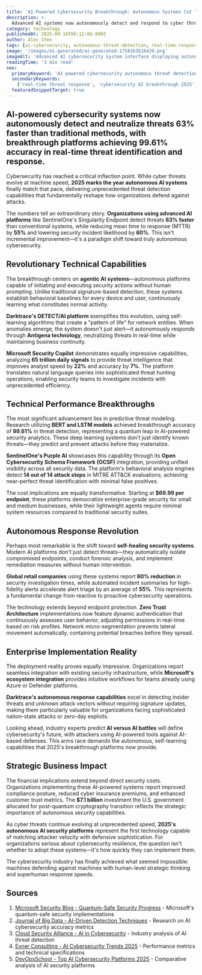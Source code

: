 ```yaml
---
title: 'AI-Powered Cybersecurity Breakthrough: Autonomous Systems Cut Threat Detection Time by 63% in 2025'
description: >-
  Advanced AI systems now autonomously detect and respond to cyber threats in real-time, with companies achieving breakthrough performance metrics that revolutionize enterprise security operations and incident response capabilities.
category: technology
publishedAt: 2025-09-19T06:12:06.000Z
author: Alex Chen
tags: [ai-cybersecurity, autonomous-threat-detection, real-time-response, cybersecurity-innovation, security-ai, threat-intelligence]
image: '/images/ai-generated/ai-generated-1758263516429.png'
imageAlt: 'Advanced AI cybersecurity system interface displaying autonomous threat detection and real-time response analytics on professional monitoring screens'
readingTime: '3 min read'
seo:
  primaryKeyword: 'AI-powered cybersecurity autonomous threat detection'
  secondaryKeywords:
    ['real-time threat response', 'cybersecurity AI breakthrough 2025', 'autonomous security systems']
  featuredSnippetTarget: true
---
```


## AI-powered cybersecurity systems now autonomously detect and neutralize threats 63% faster than traditional methods, with breakthrough platforms achieving 99.61% accuracy in real-time threat identification and response.

Cybersecurity has reached a critical inflection point. While cyber threats evolve at machine speed, **2025 marks the year autonomous AI systems** finally match that pace, delivering unprecedented threat detection capabilities that fundamentally reshape how organizations defend against attacks.

The numbers tell an extraordinary story. **Organizations using advanced AI platforms** like SentinelOne's Singularity Endpoint detect threats **63% faster** than conventional systems, while reducing mean time to response (MTTR) by **55%** and lowering security incident likelihood by **60%**. This isn't incremental improvement—it's a paradigm shift toward truly autonomous cybersecurity.

## Revolutionary Technical Capabilities

The breakthrough centers on **agentic AI systems**—autonomous platforms capable of initiating and executing security actions without human prompting. Unlike traditional signature-based detection, these systems establish behavioral baselines for every device and user, continuously learning what constitutes normal activity.

**Darktrace's DETECT/AI platform** exemplifies this evolution, using self-learning algorithms that create a "pattern of life" for network entities. When anomalies emerge, the system doesn't just alert—it autonomously responds through **Antigena technology**, neutralizing threats in real-time while maintaining business continuity.

**Microsoft Security Copilot** demonstrates equally impressive capabilities, analyzing **65 trillion daily signals** to provide threat intelligence that improves analyst speed by **22%** and accuracy by **7%**. The platform translates natural language queries into sophisticated threat hunting operations, enabling security teams to investigate incidents with unprecedented efficiency.

## Technical Performance Breakthroughs

The most significant advancement lies in predictive threat modeling. Research utilizing **BERT and LSTM models** achieved breakthrough accuracy of **99.61%** in threat detection, representing a quantum leap in AI-powered security analytics. These deep learning systems don't just identify known threats—they predict and prevent attacks before they materialize.

**SentinelOne's Purple AI** showcases this capability through its **Open Cybersecurity Schema Framework (OCSF)** integration, providing unified visibility across all security data. The platform's behavioral analysis engines detect **14 out of 14 attack steps** in MITRE ATT&CK evaluations, achieving near-perfect threat identification with minimal false positives.

The cost implications are equally transformative. Starting at **$69.99 per endpoint**, these platforms democratize enterprise-grade security for small and medium businesses, while their lightweight agents require minimal system resources compared to traditional security suites.

## Autonomous Response Revolution

Perhaps most remarkable is the shift toward **self-healing security systems**. Modern AI platforms don't just detect threats—they automatically isolate compromised endpoints, conduct forensic analysis, and implement remediation measures without human intervention.

**Global retail companies** using these systems report **60% reduction** in security investigation times, while automated incident summaries for high-fidelity alerts accelerate alert triage by an average of **55%**. This represents a fundamental change from reactive to proactive cybersecurity operations.

The technology extends beyond endpoint protection. **Zero Trust Architecture** implementations now feature dynamic authentication that continuously assesses user behavior, adjusting permissions in real-time based on risk profiles. Network micro-segmentation prevents lateral movement automatically, containing potential breaches before they spread.

## Enterprise Implementation Reality

The deployment reality proves equally impressive. Organizations report seamless integration with existing security infrastructure, while **Microsoft's ecosystem integration** provides intuitive workflows for teams already using Azure or Defender platforms.

**Darktrace's autonomous response capabilities** excel in detecting insider threats and unknown attack vectors without requiring signature updates, making them particularly valuable for organizations facing sophisticated nation-state attacks or zero-day exploits.

Looking ahead, industry experts predict **AI versus AI battles** will define cybersecurity's future, with attackers using AI-powered tools against AI-based defenses. This arms race demands the autonomous, self-learning capabilities that 2025's breakthrough platforms now provide.

## Strategic Business Impact

The financial implications extend beyond direct security costs. Organizations implementing these AI-powered systems report improved compliance posture, reduced cyber insurance premiums, and enhanced customer trust metrics. The **$7.1 billion** investment the U.S. government allocated for post-quantum cryptography transition reflects the strategic importance of autonomous security capabilities.

As cyber threats continue evolving at unprecedented speed, **2025's autonomous AI security platforms** represent the first technology capable of matching attacker velocity with defensive sophistication. For organizations serious about cybersecurity resilience, the question isn't whether to adopt these systems—it's how quickly they can implement them.

The cybersecurity industry has finally achieved what seemed impossible: machines defending against machines with human-level strategic thinking and superhuman response speeds.

## Sources

1. [Microsoft Security Blog - Quantum-Safe Security Progress](https://www.microsoft.com/en-us/security/blog/2025/08/20/quantum-safe-security-progress-towards-next-generation-cryptography/) - Microsoft's quantum-safe security implementations
2. [Journal of Big Data - AI-Driven Detection Techniques](https://journalofbigdata.springeropen.com/articles/10.1186/s40537-024-00957-y) - Research on AI cybersecurity accuracy metrics
3. [Cloud Security Alliance - AI in Cybersecurity](https://cloudsecurityalliance.org/blog/2025/03/14/a-i-in-cybersecurity-revolutionizing-threat-detection-and-response) - Industry analysis of AI threat detection
4. [Exner Consulting - AI Cybersecurity Trends 2025](https://www.exner.consulting/blog/top-5-ai-powered-cybersecurity-trends-2025) - Performance metrics and technical specifications
5. [DevOpsSchool - Top AI Cybersecurity Platforms 2025](https://www.devopsschool.com/blog/top-10-ai-cybersecurity-platforms-tools-in-2025-features-pros-cons-comparison/) - Comparative analysis of AI security platforms